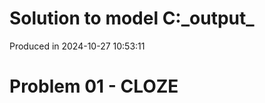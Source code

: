 # Solution to model C:\Users\pedrocruz\Documents\GitHub\pyequa\examples\cloze\_output_

Produced in 2024-10-27 10:53:11

# Problem 01 - CLOZE
